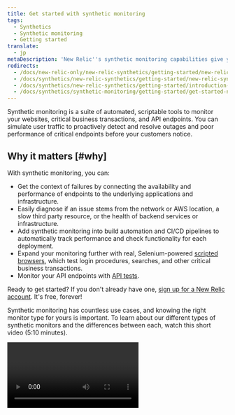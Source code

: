 ```yaml
---
title: Get started with synthetic monitoring
tags:
  - Synthetics
  - Synthetic monitoring
  - Getting started
translate:
  - jp
metaDescription: 'New Relic''s synthetic monitoring capabilities give you automated, scriptable tools to monitor your websites, critical business transactions, and API endpoints.'
redirects:
  - /docs/new-relic-only/new-relic-synthetics/getting-started/new-relic-synthetics
  - /docs/synthetics/new-relic-synthetics/getting-started/new-relic-synthetics
  - /docs/synthetics/new-relic-synthetics/getting-started/introduction-new-relic-synthetics
  - /docs/synthetics/synthetic-monitoring/getting-started/get-started-new-relic-synthetic-monitoring
---
```


Synthetic monitoring is a suite of automated, scriptable tools to monitor your websites, critical business transactions, and API endpoints. You can simulate user traffic to proactively detect and resolve outages and poor performance of critical endpoints before your customers notice.

## Why it matters [#why]

With synthetic monitoring, you can:

* Get the context of failures by connecting the availability and performance of endpoints to the underlying applications and infrastructure.
* Easily diagnose if an issue stems from the network or AWS location, a slow third party resource, or the health of backend services or infrastructure.
* Add synthetic monitoring into build automation and CI/CD pipelines to automatically track performance and check functionality for each deployment.
* Expand your monitoring further with real, Selenium-powered [scripted browsers](/docs/synthetics/new-relic-synthetics/scripting-monitors/writing-synthetic-scripts), which test login procedures, searches, and other critical business transactions.
* Monitor your API endpoints with [API tests](/docs/synthetics/new-relic-synthetics/scripting-monitors/writing-api-tests).

Ready to get started? If you don't already have one, [sign up for a New Relic account](https://newrelic.com/signup). It's free, forever!

Synthetic monitoring has countless use cases, and knowing the right monitor type for yours is important. To learn about our different types of synthetic monitors and the differences between each, watch this short video (5:10 minutes).

<Video id="EN5FkIW8YWk" type="youtube" />

## Advanced testing [#advanced]

Synthetic monitoring allows you to proactively monitor your website or API endpoint to ensure your content is not only available, but fully functional. Synthetic monitoring browser tests send real, Selenium-powered Google Chrome browsers to your site from locations around the world to ensure your content is always up, everywhere.

[Scripted browsers](/docs/synthetics/new-relic-synthetics/scripting-monitors/writing-synthetic-scripts) expand your testing capabilities, so you can test uncommon user flows or beta-test complex procedures. For example, ensure your users are able to sign up for your newsletter, add an item to their cart, or search for and find a piece of critical content with a simple JavaScript-like language. Test your backend with API monitors, which allow you to run scripted tests against any API endpoint.

## Enhanced monitoring and reporting [#enhanced-monitoring]

Synthetic monitoring aggregates the results of each check into [metrics](/docs/synthetics/new-relic-synthetics/dashboards/synthetics-overview-dashboard), allowing you to see patterns and identify causes of poor performance. Synthetic monitoring also stores [each and every monitor result](/docs/synthetics/new-relic-synthetics/using-monitors/viewing-monitor-results#understanding), so you can see exactly where your website broke down.

[Alerts](/docs/synthetics/new-relic-synthetics/using-monitors/alerting-synthetics) notify you if your website or API endpoint is inaccessible. You can even expand your geographical coverage or monitor internal websites by creating [private locations](/docs/synthetics/new-relic-synthetics/private-locations/private-locations-overview-monitor-internal-sites-add-new-locations).

You can also [query your monitor results](/docs/using-new-relic/data/understand-data/query-new-relic-data) for a closer look. New Relic retains monitor results for thirteen months, ensuring you can compare usage year over year.

## Additional features [#feature-overview]

Synthetic monitoring includes the following features:

<table>
  <thead>
    <tr>
      <th width={200}>
        Feature
      </th>

      <th>
        Description
      </th>
    </tr>
  </thead>

  <tbody>
    <tr>
      <td>
        Real browsers
      </td>

      <td>
        With **simple browser** and **scripted browser** monitors, synthetic monitoring doesn't simply check that your host is up. It loads the actual page content in a real, fully virtualized Google Chrome browser (powered by Selenium) to provide testing that mirrors your users' actions.
      </td>
    </tr>

    <tr>
      <td>
        Detailed results view
      </td>

      <td>
        Synthetic monitoring stores every single run of your monitor for 13 months, so you can [view a detailed breakdown of each and every check](/docs/synthetics/new-relic-synthetics/using-monitors/viewing-monitor-results#understanding). You can get a snapshot of your website's performance and availability, or hunt down specific problems.
      </td>
    </tr>

    <tr>
      <td>
        Comparative charts with browser monitoring
      </td>

      <td>
        Use New Relic's [comparative charting feature](/docs/synthetics/new-relic-synthetics/administration/compare-page-load-performance-browser-synthetics) for a direct page load time comparison between real user ([browser monitoring](/docs/browser/new-relic-browser/getting-started/introduction-new-relic-browser)) interactions and the synthetic monitors. For example, during a page outage, you can compare trends to see if an issue is also visible in synthetic monitoring, or if it is caused by other variables.
      </td>
    </tr>

    <tr>
      <td>
        Advanced scripted monitoring
      </td>

      <td>
        Use [scripted browsers](/docs/synthetics/new-relic-synthetics/scripting-monitors/writing-synthetic-scripts) to run complex test cases against your website. Ensure critical processes like checkout and login are always running smoothly, and build a baseline to compare against when things go wrong. With a built-in scripting IDE based on Node.js, create scripts quickly without leaving your browser.
      </td>
    </tr>

    <tr>
      <td>
        Global test coverage
      </td>

      <td>
        Check coverage from locations around the world to ensure your users can access your website from anywhere, anytime. Monitor sites behind your firewall by adding the [synthetic monitoring static IP addresses](/docs/apm/new-relic-apm/getting-started/networks#synthetics-public) to your allow list. Use [private locations](/docs/synthetics/new-relic-synthetics/private-locations/private-locations-overview-monitor-internal-sites-add-new-locations) to monitor internal sites or to expand your coverage to new locations.
      </td>
    </tr>

    <tr>
      <td>
        Compatibility with popular analytics platforms
      </td>

      <td>
        Synthetic monitoring specifically excludes scripts for [popular analytics services](https://s3.amazonaws.com/nr-synthetics-assets/default-hostnames-blacklist/production/default-hostnames-blacklist.txt), like Google Analytics. This ensures your analytics tools continue to receive the exact same data, even with thousands of monitors checking your website each month.

        You can [unblock](/docs/synthetics/new-relic-synthetics/scripting-monitors/write-scripted-browsers#unblock-service) any of the services blocked by default, or [block](/docs/synthetics/new-relic-synthetics/scripting-monitors/synthetics-scripted-browser-reference#browser-addHostnameToBlacklist) additional services.
      </td>
    </tr>

    <tr>
      <td>
        REST API functions
      </td>

      <td>
        Synthetic monitoring includes a REST API, which you can use to manage:

        * [Simple monitors](/docs/apis/synthetics-rest-api/monitor-examples/manage-synthetics-monitors-via-rest-api) and [scripted monitors](/docs/apis/synthetics-rest-api/monitor-examples/manage-synthetics-monitor-scripts-rest-api)
        * [Categories and labels for monitors](/docs/apis/synthetics-rest-api/monitor-examples/use-synthetics-label-apis)
        * [Alert notifications](/docs/apis/synthetics-rest-api/alert-examples/manage-synthetics-alert-notifications-rest-api)
      </td>
    </tr>
  </tbody>
</table>

## Data protection and privacy [#security]

The data from synthetic monitoring is test data, representing typical interaction with the webpage or application. It is never actual data from human beings. The data collected when you use synthetic monitoring therefore is not personal data. For more information, see the [Synthetic monitoring security documentation](/docs/synthetics/new-relic-synthetics/getting-started/security-new-relic-synthetics).

## Compatibility and requirements [#compatibility]

Synthetic monitoring does not require any software except a [supported browser](/docs/apm/new-relic-apm/getting-started/supported-browsers).

<Callout variant="important">
  To monitor a site behind your firewall, add the [synthetic monitoring public minion IP addresses](/docs/synthetics/new-relic-synthetics/using-monitors/synthetics-public-minion-ips) to your allow list.
</Callout>

## Permissions

By default, all users in your account can:

* [View synthetic monitoring pages](/docs/synthetics/new-relic-synthetics/dashboards).
* [Add](/docs/synthetics/new-relic-synthetics/using-monitors/add-edit-monitors#adding-monitors), [edit](/docs/synthetics/new-relic-synthetics/using-monitors/add-edit-monitors#editing-monitors), and [delete](/docs/synthetics/new-relic-synthetics/using-monitors/add-edit-monitors#deleting-monitors) monitors.

For more fine-grained control, you can [enable the optional permissions system](/docs/synthetics/new-relic-synthetics/administration/synthetics-permissions-user-groups). The permissions system allows you to manage the level of access for users to view and edit within synthetic monitoring (for example, monitors and [private locations](/docs/synthetics/new-relic-synthetics/private-locations/private-locations-overview-monitor-internal-sites-add-new-locations)).
